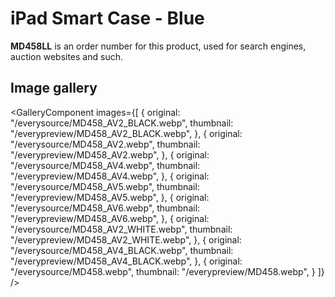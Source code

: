 
# iPad Smart Case - Blue

<Callout type='info' emoji='👉🏻'>**MD458LL** is an order number for this product, used for search engines, auction websites and such.</Callout>

## Image gallery

<GalleryComponent
    images={[
      {
        original: "/everysource/MD458_AV2_BLACK.webp",
        thumbnail: "/everypreview/MD458_AV2_BLACK.webp",
      },
      {
        original: "/everysource/MD458_AV2.webp",
        thumbnail: "/everypreview/MD458_AV2.webp",
      },
      {
        original: "/everysource/MD458_AV4.webp",
        thumbnail: "/everypreview/MD458_AV4.webp",
      },
      {
        original: "/everysource/MD458_AV5.webp",
        thumbnail: "/everypreview/MD458_AV5.webp",
      },
      {
        original: "/everysource/MD458_AV6.webp",
        thumbnail: "/everypreview/MD458_AV6.webp",
      },
      {
        original: "/everysource/MD458_AV2_WHITE.webp",
        thumbnail: "/everypreview/MD458_AV2_WHITE.webp",
      },
      {
        original: "/everysource/MD458_AV4_BLACK.webp",
        thumbnail: "/everypreview/MD458_AV4_BLACK.webp",
      },
      {
        original: "/everysource/MD458.webp",
        thumbnail: "/everypreview/MD458.webp",
      }
    ]}
  />
